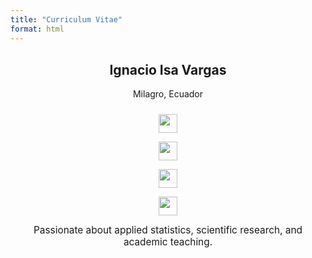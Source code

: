 ```yaml
---
title: "Curriculum Vitae"
format: html
---
```


<!-- Encabezado solo íconos, sin texto -->
<div style="text-align: center; margin-top: 30px;">

# Ignacio Isa Vargas

<p style="margin: 5px 0; font-size: 1em;">
  Milagro, Ecuador
</p>

<p style="margin: 10px 0; display: flex; justify-content: center; gap: 25px; align-items: center; flex-wrap: wrap;">

  <a href="mailto:Ignacio.isa007@gmail.com" title="Gmail" target="_blank">
    <img src="https://cdn.jsdelivr.net/gh/simple-icons/simple-icons/icons/gmail.svg" width="30px" style="vertical-align: middle;" />
  </a>

  <a href="https://wa.me/593981981258" title="WhatsApp" target="_blank">
    <img src="https://cdn.jsdelivr.net/gh/simple-icons/simple-icons/icons/whatsapp.svg" width="30px" style="vertical-align: middle;" />
  </a>

  <a href="https://www.linkedin.com/in/ignacio-isa-vargas-a6b853224/" title="LinkedIn" target="_blank">
    <img src="https://cdn.jsdelivr.net/gh/simple-icons/simple-icons/icons/linkedin.svg" width="30px" style="vertical-align: middle;" />
  </a>

  <a href="https://github.com/nachoisa" title="GitHub" target="_blank">
    <img src="https://cdn.jsdelivr.net/gh/simple-icons/simple-icons/icons/github.svg" width="30px" style="vertical-align: middle;" />
  </a>

</p>

<p style="margin-top: 10px; font-size: 1.1em;">
  Passionate about applied statistics, scientific research, and academic teaching.
</p>

</div>
